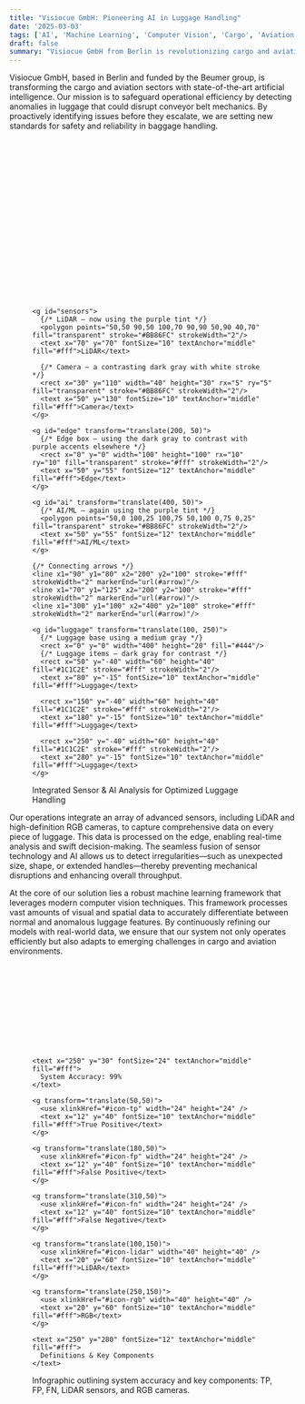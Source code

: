 ```yaml
---
title: "Visiocue GmbH: Pioneering AI in Luggage Handling"
date: '2025-03-03'
tags: ['AI', 'Machine Learning', 'Computer Vision', 'Cargo', 'Aviation']
draft: false
summary: "Visiocue GmbH from Berlin is revolutionizing cargo and aviation with advanced AI, computer vision, and machine learning to ensure seamless luggage handling and operational efficiency."
---
```


Visiocue GmbH, based in Berlin and funded by the Beumer group, is transforming the cargo and aviation sectors with state-of-the-art artificial intelligence. Our mission is to safeguard operational efficiency by detecting anomalies in luggage that could disrupt conveyor belt mechanics. By proactively identifying issues before they escalate, we are setting new standards for safety and reliability in baggage handling.


<figure className="mx-auto w-full max-w-[600px] my-8">
  <svg className="w-full h-auto block" viewBox="0 0 600 400" xmlns="http://www.w3.org/2000/svg">
    <defs>
      <marker id="arrow" markerWidth="10" markerHeight="10" refX="6" refY="3" orient="auto">
        <path d="M0,0 L0,6 L6,3 z" fill="#fff" />
      </marker>
    </defs>
    
    <g id="sensors">
      {/* LiDAR – now using the purple tint */}
      <polygon points="50,50 90,50 100,70 90,90 50,90 40,70" fill="transparent" stroke="#BB86FC" strokeWidth="2"/>
      <text x="70" y="70" fontSize="10" textAnchor="middle" fill="#fff">LiDAR</text>
      
      {/* Camera – a contrasting dark gray with white stroke */}
      <rect x="30" y="110" width="40" height="30" rx="5" ry="5" fill="transparent" stroke="#BB86FC" strokeWidth="2"/>
      <text x="50" y="130" fontSize="10" textAnchor="middle" fill="#fff">Camera</text>
    </g>
    
    <g id="edge" transform="translate(200, 50)">
      {/* Edge box – using the dark gray to contrast with purple accents elsewhere */}
      <rect x="0" y="0" width="100" height="100" rx="10" ry="10" fill="transparent" stroke="#fff" strokeWidth="2"/>
      <text x="50" y="55" fontSize="12" textAnchor="middle" fill="#fff">Edge</text>
    </g>
    
    <g id="ai" transform="translate(400, 50)">
      {/* AI/ML – again using the purple tint */}
      <polygon points="50,0 100,25 100,75 50,100 0,75 0,25" fill="transparent" stroke="#BB86FC" strokeWidth="2"/>
      <text x="50" y="55" fontSize="12" textAnchor="middle" fill="#fff">AI/ML</text>
    </g>
    
    {/* Connecting arrows */}
    <line x1="90" y1="80" x2="200" y2="100" stroke="#fff" strokeWidth="2" markerEnd="url(#arrow)"/>
    <line x1="70" y1="125" x2="200" y2="100" stroke="#fff" strokeWidth="2" markerEnd="url(#arrow)"/>
    <line x1="300" y1="100" x2="400" y2="100" stroke="#fff" strokeWidth="2" markerEnd="url(#arrow)"/>

    <g id="luggage" transform="translate(100, 250)">
      {/* Luggage base using a medium gray */}
      <rect x="0" y="0" width="400" height="20" fill="#444"/>
      {/* Luggage items – dark gray for contrast */}
      <rect x="50" y="-40" width="60" height="40" fill="#1C1C2E" stroke="#fff" strokeWidth="2"/>
      <text x="80" y="-15" fontSize="10" textAnchor="middle" fill="#fff">Luggage</text>
      
      <rect x="150" y="-40" width="60" height="40" fill="#1C1C2E" stroke="#fff" strokeWidth="2"/>
      <text x="180" y="-15" fontSize="10" textAnchor="middle" fill="#fff">Luggage</text>
      
      <rect x="250" y="-40" width="60" height="40" fill="#1C1C2E" stroke="#fff" strokeWidth="2"/>
      <text x="280" y="-15" fontSize="10" textAnchor="middle" fill="#fff">Luggage</text>
    </g>
  </svg>
  <figcaption className="text-center text-white text-[14px] mt-2">
    Integrated Sensor & AI Analysis for Optimized Luggage Handling
  </figcaption>
</figure>

Our operations integrate an array of advanced sensors, including LiDAR and high-definition RGB cameras, to capture comprehensive data on every piece of luggage. This data is processed on the edge, enabling real-time analysis and swift decision-making. The seamless fusion of sensor technology and AI allows us to detect irregularities—such as unexpected size, shape, or extended handles—thereby preventing mechanical disruptions and enhancing overall throughput.

At the core of our solution lies a robust machine learning framework that leverages modern computer vision techniques. This framework processes vast amounts of visual and spatial data to accurately differentiate between normal and anomalous luggage features. By continuously refining our models with real-world data, we ensure that our system not only operates efficiently but also adapts to emerging challenges in cargo and aviation environments.

<figure className="mx-auto w-full max-w-[500px] my-8">
  <svg className="w-full h-auto block" xmlns="http://www.w3.org/2000/svg">
    <defs>
      <symbol id="icon-tp" viewBox="0 0 24 24">
        <path d="M9 16.2l-3.5-3.5L4 14.2l5 5 12-12-1.5-1.5L9 16.2z" fill="#BB86FC"/>
      </symbol>
      <symbol id="icon-fp" viewBox="0 0 24 24">
        <path d="M19 6.41L17.59 5 12 10.59 6.41 5 5 6.41 10.59 12 5 17.59 6.41 19 12 13.41 17.59 19 19 17.59 13.41 12z" fill="#BB86FC"/>
      </symbol>
      <symbol id="icon-fn" viewBox="0 0 24 24">
        <path d="M1,21h22L12,2L1,21z M13,18h-2v-2h2V18z M13,14h-2v-4h2V14z" fill="#BB86FC"/>
      </symbol>
      <symbol id="icon-lidar" viewBox="0 0 64 64">
        <circle cx="32" cy="32" r="30" stroke="#BB86FC" strokeWidth="4" fill="none"/>
        <line x1="32" y1="2" x2="32" y2="62" stroke="#BB86FC" strokeWidth="4"/>
        <line x1="2" y1="32" x2="62" y2="32" stroke="#BB86FC" strokeWidth="4"/>
      </symbol>
      <symbol id="icon-rgb" viewBox="0 0 64 64">
        <rect x="8" y="16" width="48" height="32" rx="4" ry="4" fill="none" stroke="#1C1C2E" strokeWidth="4"/>
        <circle cx="32" cy="32" r="8" fill="none" stroke="#1C1C2E" strokeWidth="4"/>
      </symbol>
    </defs>

    <text x="250" y="30" fontSize="24" textAnchor="middle" fill="#fff">
      System Accuracy: 99%
    </text>
    
    <g transform="translate(50,50)">
      <use xlinkHref="#icon-tp" width="24" height="24" />
      <text x="12" y="40" fontSize="10" textAnchor="middle" fill="#fff">True Positive</text>
    </g>
    
    <g transform="translate(180,50)">
      <use xlinkHref="#icon-fp" width="24" height="24" />
      <text x="12" y="40" fontSize="10" textAnchor="middle" fill="#fff">False Positive</text>
    </g>
    
    <g transform="translate(310,50)">
      <use xlinkHref="#icon-fn" width="24" height="24" />
      <text x="12" y="40" fontSize="10" textAnchor="middle" fill="#fff">False Negative</text>
    </g>
    
    <g transform="translate(100,150)">
      <use xlinkHref="#icon-lidar" width="40" height="40" />
      <text x="20" y="60" fontSize="10" textAnchor="middle" fill="#fff">LiDAR</text>
    </g>
    
    <g transform="translate(250,150)">
      <use xlinkHref="#icon-rgb" width="40" height="40" />
      <text x="20" y="60" fontSize="10" textAnchor="middle" fill="#fff">RGB</text>
    </g>
    
    <text x="250" y="280" fontSize="12" textAnchor="middle" fill="#fff">
      Definitions & Key Components
    </text>
  </svg>
  <figcaption className="text-center text-white text-[14px] mt-2">
    Infographic outlining system accuracy and key components: TP, FP, FN, LiDAR sensors, and RGB cameras.
  </figcaption>
</figure>
